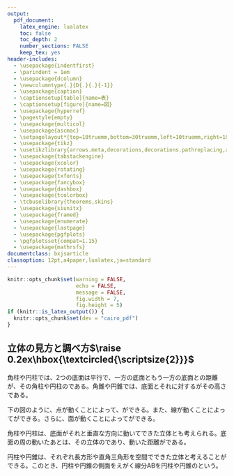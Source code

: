 ```yaml
---
output:
  pdf_document:
    latex_engine: lualatex
    toc: false
    toc_depth: 2
    number_sections: FALSE
    keep_tex: yes
header-includes:
  - \usepackage{indentfirst}
  - \parindent = 1em
  - \usepackage{dcolumn}
  - \newcolumntype{.}{D{.}{.}{-1}}
  - \usepackage{caption}
  - \captionsetup[table]{name=表}
  - \captionsetup[figure]{name=図}
  - \usepackage{hyperref}
  - \pagestyle{empty}
  - \usepackage{multicol}
  - \usepackage{ascmac}
  - \setpagelayout*{top=10truemm,bottom=30truemm,left=10truemm,right=10truemm}
  - \usepackage{tikz}
  - \usetikzlibrary{arrows.meta,decorations,decorations.pathreplacing,arrows,calc}
  - \usepackage{tabstackengine}
  - \usepackage{xcolor}
  - \usepackage{rotating}
  - \usepackage{txfonts}
  - \usepackage{fancybox}
  - \usepackage{dashbox}
  - \usepackage{tcolorbox}
  - \tcbuselibrary{theorems,skins}
  - \usepackage{siunitx}
  - \usepackage{framed}
  - \usepackage{enumerate}
  - \usepackage{lastpage}
  - \usepackage{pgfplots}
  - \pgfplotsset{compat=1.15}
  - \usepackage{mathrsfs}
documentclass: bxjsarticle
classoption: 12pt,a4paper,lualatex,ja=standard
---
```


```r
knitr::opts_chunk$set(warning = FALSE, 
                      echo = FALSE, 
                      message = FALSE,
                      fig.width = 7,
                      fig.height = 5)
if (knitr::is_latex_output()) {
  knitr::opts_chunk$set(dev = "cairo_pdf")
}
```

\renewcommand{\thefootnote}{}
\newcounter{kaunta}
\renewcommand{\thekaunta}{\arabic{kaunta}}
\newcommand{\kaunta}{\refstepcounter{kaunta}%
\thekaunta}
\def\question{\noindent\fbox{\large\makebox[1em]{\text{\kaunta}}} \hspace{1pt}}
\newcounter{skaunta}
\renewcommand{\theskaunta}{\arabic{skaunta}}
\newcommand{\skaunta}{\refstepcounter{skaunta}%
\theskaunta}
\def\squestion{(\text{\skaunta})\hspace{2.5pt}}
\newcommand{\maru}[1]{\raise0.2ex\hbox{\textcircled{\scriptsize{#1}}}}
\newcommand{\jsim}{\mathrel{\text{∽}}}
\newcommand{\jpara}{/\!/}

\newcounter{kcounter}
\setcounter{kcounter}{0}
\newcommand{\kana}{\refstepcounter{kcounter}\ifthenelse{\value{kcounter}=1}{ア}{\ifthenelse{\value{kcounter}=2}{イ}{\ifthenelse{\value{kcounter}=3}{ウ}{\ifthenelse{\value{kcounter}=4}{エ}{\ifthenelse{\value{kcounter}=5}{オ} {\ifthenelse{\value{kcounter}=6}{カ}{\ifthenelse{\value{kcounter}=7}{キ}{\ifthenelse{\value{kcounter}=8}{ク}{\ifthenelse{\value{kcounter}=9}{ケ}{\ifthenelse{\value{kcounter}=10}{コ}{\ifthenelse{\value{kcounter}=11}{サ}{\ifthenelse{\value{kcounter}=12}{シ}{\ifthenelse{\value{kcounter}=13}{ス}{\ifthenelse{\value{kcounter}=14}{セ}{\ifthenelse{\value{kcounter}=15}{ソ}{\ifthenelse{\value{kcounter}=16}{タ}{\ifthenelse{\value{kcounter}=17}{チ}{\ifthenelse{\value{kcounter}=18}{ツ}{\ifthenelse{\value{kcounter}=19}{テ}{\ifthenelse{\value{kcounter}=20}{ト}{\ifthenelse{\value{kcounter}=21}{ナ}{\ifthenelse{\value{kcounter}=22}{ニ}{\ifthenelse{\value{kcounter}=23}{ヌ}{\ifthenelse{\value{kcounter}=24}{ネ}{\ifthenelse{\value{kcounter}=25}{ノ}{\ifthenelse{\value{kcounter}=26}{ハ}{\ifthenelse{\value{kcounter}=27}{ヒ}{\ifthenelse{\value{kcounter}=28}{フ}{\ifthenelse{\value{kcounter}=29}{ヘ}{\ifthenelse{\value{kcounter}=30}{ホ}{\ifthenelse{\value{kcounter}=31}{マ}{\ifthenelse{\value{kcounter}=32}{ミ}{\ifthenelse{\value{kcounter}=33}{ム}{\ifthenelse{\value{kcounter}=34}{メ}{\ifthenelse{\value{kcounter}=35}{モ}{\ifthenelse{\value{kcounter}=36}{ヤ}{\ifthenelse{\value{kcounter}=37}{ユ}{\ifthenelse{\value{kcounter}=38}{ヨ}{\ifthenelse{\value{kcounter}=39}{ラ}{\ifthenelse{\value{kcounter}=40}{リ}{\ifthenelse{\value{kcounter}=41}{ル}{\ifthenelse{\value{kcounter}=42}{レ}{\ifthenelse{\value{kcounter}=43}{ロ}{\ifthenelse{\value{kcounter}=44}{ワ}{・}}}}}}}}}}}}}}}}}}}}}}}}}}}}}}}}}}}}}}}}}}}}}

\newcommand{\kuran}[1]{\framebox[1.5cm][c]{\maru{\kana}}}

\newcommand{\degre}{\ensuremath{^\circ}}

\newcommand{\myarc}[1]{
   \tikz [baseline = (N.base), every node/.style={}] {
      \node [inner sep = 0pt] (N) {$\mathrm{#1}$};
      \draw [line width = 0.4pt] plot [smooth, tension=1.3] coordinates {
         ($(N.north west) + (0.1ex,0)$)
         ($(N.north)      + (0,0.5ex)$)
         ($(N.north east) + (0,0)$)
      };
   }
}

\makeatletter
\newenvironment{figurehere}{\def\@captype{figure}}{}
\makeatother

\newcommand{\goku}[1]{\, \fbox{\phantom{\text{#1}} \quad} \,}

## 立体の見方と調べ方$\maru{2}$

\begin{multicols}{2}
右の図の直方体で、線分AGをこの直方体の\goku{対角線}という。BH, CE, DFも対角線である。

\columnbreak

\begin{center}
\begin{figurehere}
\includegraphics{media/image35.png}
\end{figurehere}
\end{center}
\end{multicols}

\begin{multicols}{2}

平面Pに対して、どの方向にも傾いていない直線$l$を考えよう。このとき、$l$はPとの交点Oを通る上のどの直線にも\goku{垂直}になっている。このようなとき、直線$l$は平面Pに\goku{垂直である}という。

\columnbreak

\begin{center}
\includegraphics{media/image46.png}
\end{center}
\end{multicols}

\begin{multicols}{2}

平面Pと交わる直線$l$がその交点Oを通るP上の異なる2つの直線$m, \, n$に垂直になっていれば、直線$l$は平面Pに\goku{垂直である}。

\columnbreak

\begin{center}
\includegraphics{media/image49.png}
\end{center}
\end{multicols}

\begin{multicols}{2}
2つの平面P, Qが交わるとき、交線$l$上の点で、それぞれの平面上にひいた2つの垂線のつくる角を平面P, Qのつくる\goku{角}という。

\columnbreak

\begin{center}
\includegraphics{media/image60.png}
\end{center}

\end{multicols}

\begin{multicols}{2}
2つの平面P, Qのつくる角が直角のとき、その2つの平面P, Qは垂直であるといい、\goku{P$\perp$Q}と表す。

平面Pに垂直な直線をふくむ平面は、平面Pに\goku{垂直である}。

\columnbreak

\begin{center}
\includegraphics{media/image63.png}
\end{center}
\end{multicols}

\newpage

\begin{multicols}{2}
右の図は長方形の紙を二つ折にして机の面Pに立てた図に、記号をつけたものです。折り目の直線EFは平面Pに垂直である。なぜなら、四角形ABFE, DCFEは長方形であるから、\goku{EF$\perp$BF}, EF$\perp$CFとなる。平面Pと交わる直線EFがその交点Fを通るP上の異なる2つの直線BF, CFに垂直になっているから、直線EFは平面Pに\goku{垂直である}。

また、平面ABEF, EFCDは平面Pに垂直な直線EFをふくむから、平面Pに\goku{垂直である}。

\columnbreak

\begin{center}
\includegraphics{media/image57.png}
\end{center}
\end{multicols}

\begin{multicols}{2}
1つの点Aから平面Pにひいた垂線と、Pとの交点をHとするとき、線分AHの\goku{長さ}を、点Aと\goku{平面Pとの距離}という。

\columnbreak

\begin{center}
\includegraphics{media/image78.png}
\end{center}

\end{multicols}

\vspace{10mm}

\begin{multicols}{2}
平行な平面について、一方の平面上の点ともう一方の平面との距離は\goku{すべて等しい}。この距離を\goku{平面と平面の距離}という。

\columnbreak

\begin{center}
\includegraphics{media/image80.png}
\end{center}
\end{multicols}

角柱や円柱では、2つの底面は平行で、一方の底面ともう一方の底面との距離が、その角柱や円柱の\goku{高さ}である。角錐や円錐では、底面とそれに対する\goku{頂点との距離}がその高さである。

\begin{center}
\includegraphics{media/image82.png}
\end{center}

\newpage

下の図のように、点が動くことによって、\goku{線}ができる。また、線が動くことによって\goku{面}ができる。さらに、面が動くことによって\goku{立体}ができる。

\begin{center}
\includegraphics{media/image87.png}
\end{center}

角柱や円柱は、底面がそれと垂直な方向に動いてできた立体とも考えられる。底面の周の動いたあとは、その立体の\goku{側面}であり、動いた距離が\goku{高さ}である。

\begin{center}
\includegraphics{media/image88.png}
\hspace{8mm}
\includegraphics{media/image89.png}
\end{center}

円柱や円錐は、それぞれ長方形や直角三角形を空間で\goku{回転させて}できた立体と考えることができる。このとき、円柱や円錐の側面をえがく線分ABを円柱や円錐の\goku{母線}という。

\begin{center}
\includegraphics{media/image102.png}
\end{center}

\begin{multicols}{2}
円柱や円錐のように、1つの直線を軸として平面図形を回転させてできる立体を\goku{回転体}という。球は、\goku{半円}をその\goku{直径}を軸として回転させてできた回転体である。

\columnbreak

\begin{center}
\includegraphics{media/image104.png}
\end{center}
\end{multicols}

\begin{multicols}{2}
回転体を\goku{回転の軸をふくむ}平面で切ると、その切り口は、回転の軸を\goku{対称の軸}とする\goku{線対称}な図形となる。

\columnbreak

\begin{center}
\includegraphics{media/image105.png}
\end{center}
\end{multicols}



























